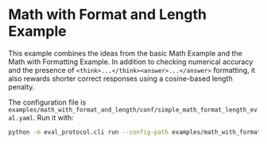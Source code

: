 # Math with Format and Length Example

This example combines the ideas from the basic Math Example and the Math with Formatting
Example. In addition to checking numerical accuracy and the presence of
`<think>...</think><answer>...</answer>` formatting, it also rewards shorter correct
responses using a cosine-based length penalty.

The configuration file is `examples/math_with_format_and_length/conf/simple_math_format_length_eval.yaml`.
Run it with:
```bash
python -m eval_protocol.cli run --config-path examples/math_with_format_and_length/conf --config-name simple_math_format_length_eval
```
